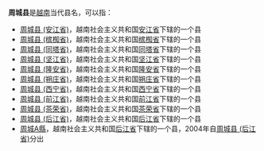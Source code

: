 '''周城县'''是[[越南|越南]]当代县名，可以指：

*[[周城县_(安江省)|周城县 (安江省)]]，越南社会主义共和国[[安江省|安江省]]下辖的一个县
*[[周城县_(槟椥省)|周城县 (槟椥省)]]，越南社会主义共和国[[槟椥省|槟椥省]]下辖的一个县
*[[周城县_(同塔省)|周城县 (同塔省)]]，越南社会主义共和国[[同塔省|同塔省]]下辖的一个县
*[[周城县_(坚江省)|周城县 (坚江省)]]，越南社会主义共和国[[坚江省|坚江省]]下辖的一个县
*[[周城县_(隆安省)|周城县 (隆安省)]]，越南社会主义共和国[[隆安省|隆安省]]下辖的一个县
*[[周城县_(朔庄省)|周城县 (朔庄省)]]，越南社会主义共和国[[朔庄省|朔庄省]]下辖的一个县
*[[周城县_(西宁省)|周城县 (西宁省)]]，越南社会主义共和国[[西宁省|西宁省]]下辖的一个县
*[[周城县_(前江省)|周城县 (前江省)]]，越南社会主义共和国[[前江省|前江省]]下辖的一个县
*[[周城县_(茶荣省)|周城县 (茶荣省)]]，越南社会主义共和国[[茶荣省|茶荣省]]下辖的一个县
*[[周城县_(后江省)|周城县 (后江省)]]，越南社会主义共和国[[后江省|后江省]]下辖的一个县
*[[周城A縣|周城A縣]]，越南社会主义共和国[[后江省|后江省]]下辖的一个县，2004年自[[周城县_(后江省)|周城县 (后江省)]]分出

{{Disambiguation|Z周|Cat=三字亚洲县名消歧义}}
